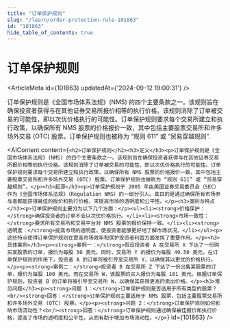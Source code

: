```yaml
---
title: "订单保护规则"
slug: "/learn/order-protection-rule-101863"
id: "101863"
hide_table_of_contents: true
---
```



# 订单保护规则

<ArticleMeta id={101863} updatedAt={'2024-09-12 19:00:31'} />
<div className='border-solid border-b border-t-0 my-4 border-[var(--ifm-color-gray-300)]' />

订单保护规则是《全国市场体系法规》(NMS) 的四个主要条款之一。该规则旨在确保投资者获得与在其他证券交易所报价相等的执行价格。该规则消除了订单被交易的可能性，即以次优价格执行的可能性。订单保护规则要求每个交易所建立和执行政策，以确保所有 NMS 股票的价格报价一致，其中包括主要股票交易所和许多场外交易 (OTC) 股票。订单保护规则也被称为 “规则 611” 或 “贸易穿越规则”.

<AIContent content={`<h2>订单保护规则</h2><h3>定义</h3><p>订单保护规则是《全国市场体系法规》(NMS) 的四个主要条款之一。该规则旨在确保投资者获得与在其他证券交易所报价相等的执行价格。该规则消除了订单被交易的可能性，即以次优价格执行的可能性。订单保护规则要求每个交易所建立和执行政策，以确保所有 NMS 股票的价格报价一致，其中包括主要股票交易所和许多场外交易 (OTC) 股票。订单保护规则也被称为 “规则 611” 或 “贸易穿越规则”。</p><h3>起源</h3><p>订单保护规则于 2005 年由美国证券交易委员会（SEC）作为《全国市场体系法规》（Regulation NMS）的一部分引入。其目的是通过确保所有市场参与者都能获得最佳的报价和执行价格，来提高市场的透明度和公平性。</p><h3>类别与特点</h3><p>订单保护规则主要分为以下几个方面：</p><ul><li><strong>价格保护：</strong>确保投资者的订单不会以次优价格执行。</li><li><strong>市场一致性：</strong>要求所有交易所和交易平台对 NMS 股票的报价保持一致。</li><li><strong>透明度：</strong>提高市场的透明度，使投资者能够更好地了解市场状况。</li></ul><p>这些特点使得订单保护规则在提高市场效率和保护投资者利益方面发挥了重要作用。</p><h3>具体案例</h3><p><strong>案例一：</strong>假设投资者 A 在交易所 X 下达了一份购买某股票的订单，报价为每股 50 美元。同时，交易所 Y 的报价为每股 49.50 美元。在订单保护规则的作用下，投资者 A 的订单将被引导至交易所 Y，以确保其以更优的价格执行。</p><p><strong>案例二：</strong>投资者 B 在交易所 Z 下达了一份出售某股票的订单，报价为每股 100 美元。而在交易所 W，该股票的买入报价为每股 101 美元。根据订单保护规则，投资者 B 的订单将被引导至交易所 W，以确保其获得更高的卖出价格。</p><h3>常见问题</h3><p><strong>问题 1：</strong>订单保护规则是否适用于所有类型的股票？<br/><strong>回答：</strong>订单保护规则主要适用于 NMS 股票，包括主要股票交易所和许多场外交易 (OTC) 股票。</p><p><strong>问题 2：</strong>订单保护规则如何影响市场流动性？<br/><strong>回答：</strong>订单保护规则通过确保最佳报价和执行价格，提高了市场的透明度和公平性，从而有助于增加市场流动性。</p>`} id={101863} />

